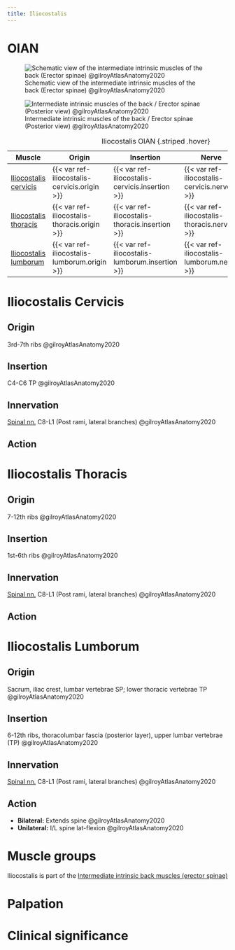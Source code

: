 ```yaml
---
title: Iliocostalis
---
```


# OIAN
![Schematic view of the intermediate intrinsic muscles of the back (Erector spinae) @gilroyAtlasAnatomy2020](/The Archive/Anatomy/OIANs/Muscles of the back/images/3.9a schematic intermediate back muscles gilroyAtlasAnatomy2020.png)

![Intermediate intrinsic muscles of the back / Erector spinae (Posterior view) @gilroyAtlasAnatomy2020](/The Archive/Anatomy/OIANs/Muscles of the back/images/310b intermediate back muscles gilroyAtlasAnatomy2020.png){#fig-intermediatebackmm310gilroyAtlasAnatomy2020}

| Muscle  | Origin | Insertion | Nerve | Action |
|------|--------|-------|----------|--------|
| [Iliocostalis cervicis]({{< var ref-iliocostalis-cervicis.path >}}) | {{< var ref-iliocostalis-cervicis.origin >}} | {{< var ref-iliocostalis-cervicis.insertion >}} | {{< var ref-iliocostalis-cervicis.nerve >}} | {{< var ref-iliocostalis-cervicis.action >}} |
| [Iliocostalis thoracis]({{< var ref-iliocostalis-thoracis.path >}}) | {{< var ref-iliocostalis-thoracis.origin >}} | {{< var ref-iliocostalis-thoracis.insertion >}} | {{< var ref-iliocostalis-thoracis.nerve >}} | {{< var ref-iliocostalis-thoracis.action >}} |
| [Iliocostalis lumborum]({{< var ref-iliocostalis-lumborum.path >}}) | {{< var ref-iliocostalis-lumborum.origin >}} | {{< var ref-iliocostalis-lumborum.insertion >}} | {{< var ref-iliocostalis-lumborum.nerve >}}  | {{< var ref-iliocostalis-lumborum.action >}} |

: Iliocostalis OIAN {.striped .hover}


# Iliocostalis Cervicis
## Origin
3rd-7th ribs @gilroyAtlasAnatomy2020

## Insertion 
C4-C6 TP @gilroyAtlasAnatomy2020

## Innervation
[Spinal nn.]({{< var ref-spinal-nerves.path >}}) C8-L1 (Post rami, lateral branches) @gilroyAtlasAnatomy2020

## Action


# Iliocostalis Thoracis
## Origin 
7-12th ribs @gilroyAtlasAnatomy2020

## Insertion 
1st-6th ribs @gilroyAtlasAnatomy2020

## Innervation
[Spinal nn.]({{< var ref-spinal-nerves.path >}}) C8-L1 (Post rami, lateral branches) @gilroyAtlasAnatomy2020

## Action

# Iliocostalis Lumborum
## Origin

Sacrum, iliac crest, lumbar vertebrae SP; lower thoracic vertebrae TP @gilroyAtlasAnatomy2020

## Insertion

6-12th ribs, thoracolumbar fascia (posterior layer), upper lumbar vertebrae (TP) @gilroyAtlasAnatomy2020

## Innervation
[Spinal nn.]({{< var ref-spinal-nerves.path >}}) C8-L1 (Post rami, lateral branches) @gilroyAtlasAnatomy2020

## Action

- **Bilateral:** Extends spine @gilroyAtlasAnatomy2020
- **Unilateral:** I/L spine lat-flexion @gilroyAtlasAnatomy2020

# Muscle groups
Iliocostalis is part of the [Intermediate intrinsic back muscles (erector spinae)]({{< var ref-oians >}})


# Palpation


# Clinical significance